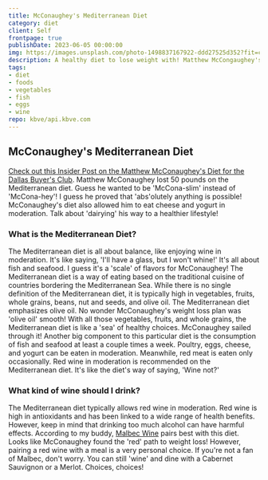 ```yaml
---
title: McConaughey's Mediterranean Diet
category: diet
client: Self
frontpage: true
publishDate: 2023-06-05 00:00:00
img: https://images.unsplash.com/photo-1498837167922-ddd27525d352?fit=crop&w=1400&h=700&q=75
description: A healthy diet to lose weight with! Matthew McCongaughey's Mediterranean Diet is a great way to lose weight and stay healthy. It's also delicious!
tags:
- diet
- foods
- vegetables
- fish
- eggs
- wine
repo: kbve/api.kbve.com
---
```



<MDXLayer title={frontmatter.title} description={frontmatter.description}>
<Widget img={frontmatter.img} skeleton={false}>
<MDXJS>


## McConaughey's Mediterranean Diet

[Check out this Insider Post on the Matthew McConaughey's Diet for the Dallas Buyer's Club](https://www.insider.com/matthew-mcconaughey-lost-50lbs-for-dallas-buyers-club-on-diet-2020-10). Matthew McConaughey lost 50 pounds on the Mediterranean diet. Guess he wanted to be 'McCona-slim' instead of 'McCona-hey'! I guess he proved that 'abs'olutely anything is possible! McConaughey's diet also allowed him to eat cheese and yogurt in moderation. Talk about 'dairying' his way to a healthier lifestyle!

### What is the Mediterranean Diet?

The Mediterranean diet is all about balance, like enjoying wine in moderation. It's like saying, 'I'll have a glass, but I won't whine!' It's all about fish and seafood. I guess it's a 'scale' of flavors for McConaughey! The Mediterranean diet is a way of eating based on the traditional cuisine of countries bordering the Mediterranean Sea. While there is no single definition of the Mediterranean diet, it is typically high in vegetables, fruits, whole grains, beans, nut and seeds, and olive oil. The Mediterranean diet emphasizes olive oil. No wonder McConaughey's weight loss plan was 'olive oil' smooth! With all those vegetables, fruits, and whole grains, the Mediterranean diet is like a 'sea' of healthy choices. McConaughey sailed through it!
Another big component to this particular diet is the consumption of fish and seafood at least a couple times a week. Poultry, eggs, cheese, and yogurt can be eaten in moderation. Meanwhile, red meat is eaten only occasionally.
Red wine in moderation is recommended on the Mediterranean diet. It's like the diet's way of saying, 'Wine not?'

### What kind of wine should I drink?

The Mediterranean diet typically allows red wine in moderation. Red wine is high in antioxidants and has been linked to a wide range of health benefits. However, keep in mind that drinking too much alcohol can have harmful effects.
According to my buddy, [Malbec Wine](https://winefolly.com/deep-dive/what-is-malbec-wine/) pairs best with this diet. Looks like McConaughey found the 'red' path to weight loss! However, pairing a red wine with a meal is a very personal choice. If you're not a fan of Malbec, don't worry. You can still 'wine' and dine with a Cabernet Sauvignon or a Merlot. Choices, choices!

</MDXJS>
</Widget>
</MDXLayer>